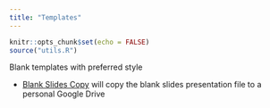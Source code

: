 ```yaml
---
title: "Templates"
---
```


```r
knitr::opts_chunk$set(echo = FALSE)
source("utils.R")
```

Blank templates with preferred style

* [Blank Slides Copy](https://bit.ly/blankslidescopy) will copy the blank slides presentation file to a personal Google Drive
